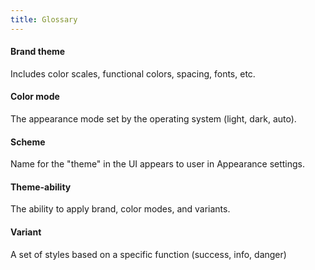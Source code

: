 ```yaml
---
title: Glossary
---
```


#### Brand theme

Includes color scales, functional colors, spacing, fonts, etc.

#### Color mode

The appearance mode set by the operating system (light, dark, auto).

#### Scheme

Name for the "theme" in the UI appears to user in Appearance settings.

#### Theme-ability

The ability to apply brand, color modes, and variants.

#### Variant

A set of styles based on a specific function (success, info, danger)

